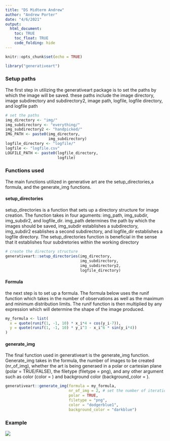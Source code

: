 ```yaml
---
title: "DS Midterm Andrew"
author: "Andrew Porter"
date: "4/6/2021"
output: 
  html_document:
    toc: TRUE
    toc_float: TRUE
    code_folding: hide
---
```


```r
knitr::opts_chunk$set(echo = TRUE)
```

```r
library("generativeart")
```
### Setup paths
The first step in utilizing the generativeart package is to set the paths by which the image will be saved. these paths include the image directory, image subdirectory and subdirectory2, image path, logfile, logfile directory, and logfile path
```r
# set the paths
img_directory <- "img/"
img_subdirectory <- "everything/"
img_subdirectory2 <- "handpicked/"
IMG_PATH <- paste0(img_directory, 
                   img_subdirectory)
logfile_directory <- "logfile/"
logfile <- "logfile.csv"
LOGFILE_PATH <- paste0(logfile_directory, 
                       logfile)
```

### Functions used
The main functions utilized in generative art are the setup_directories,a formula, and  the generate_img functions.

#### setup_directories
setup_directories is a function that sets up a directory structure for image creation. The function takes in four aguments: img_path, img_subdir, img_subdir2, and logfile_dir. img_path determines the path by which the images should be saved, img_subdir establishes a subdirectory, img_subdir2 esablishes a second subdirectory, and logfile_dir establishes a logfile directory. The setup_directories function is beneficial in the sense that it establishes four subdretories within the working directory

```r
# create the directory structure
generativeart::setup_directories(img_directory, 
                                 img_subdirectory, 
                                 img_subdirectory2, 
                                 logfile_directory)
```

#### Formula
the next step is to set up a formula. The formula below uses the runif function which takes in the number of observations as well as the maximum and minimum distribution limits. The runif function is then multiplied by any expression which will determine the shape of the image produced.

```r
my_formula <- list(
  x = quote(runif(1, -1, 10) * x_i*4 + cos(y_i-7)),
  y = quote(runif(1, -1, 10) * y_i^3 - x_i^6 * sin(y_i*4))
)
```

#### generate_img
The final function used in generativeart is the generate_img function. Generate_img takes in the formula, the number of images to be created (nr_of_img), whether the art is being generaed in a polar or cartesian plane (polar = TRUE/FALSE), the filetype (filetype = png), and any other argument such as color (color = ) and background color (background_color = ).

```r
generativeart::generate_img(formula = my_formula, 
                            nr_of_img = 2, # set the number of iterations
                            polar = TRUE, 
                            filetype = "png", 
                            color = "dodgerblue1", 
                            background_color = "darkblue")
```

### Example
![](img/everything/2021-04-06-06-37_seed_3338.png)
